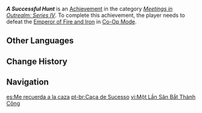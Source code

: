 {{Achievement Infobox
|id           = 86038
|order id     = 9037
|category     = Meetings in Outrealm: Series IV
|description  = Defeat the [[Emperor of Fire and Iron]] in [[Co-Op Mode]].
|requirements = 
|primogems    = 10
|tracking     = 
|topic        = Emperor of Fire and Iron;Co-Op Mode
|type         = 
|hidden       = 
}}
'''''A Successful Hunt''''' is an [[Achievement]] in the category ''[[Meetings in Outrealm: Series IV]]''. To complete this achievement, the player needs to defeat the [[Emperor of Fire and Iron]] in [[Co-Op Mode]].
<!--
==Gameplay Notes==
* 

==Gallery==
{{Preview
|size=300px
|file=
|caption=
}}

==Video Guides==
{{EVT
|video1   = 
|caption1 = 
}}
-->
==Other Languages==
{{Other Languages
|en      = A Successful Hunt
|zhs     = 一次成功的狩猎
|zhs_rm  = 
|zht     = 一次成功的狩獵
|zht_rm  = 
|zh_tl   = 
|ja      = 成功した狩り
|ja_rm   = Seikou Shita Kari
|ja_tl   = 
|ko      = 성공적인 수렵
|ko_tl   = A Successful Hunt
|es      = Me recuerda a la caza
|es_tl   = It Reminds Me of the Hunt
|fr      = Une chasse réussie
|fr_tl   = A Successful Hunt
|ru      = Удачная охота
|ru_tl   = A Successful Hunt
|th      = หนึ่งการล่าที่สำเร็จ
|th_rm   = 
|th_tl   = 
|vi      = Một Lần Săn Bắt Thành Công
|vi_tl   = 
|de      = Eine erfolgreiche Jagd
|de_tl   = A Successful Hunt
|id      = Perburuan yang Berhasil
|id_tl   = A Successful Hunt
|pt      = Caça de Sucesso
|pt_tl   = 
|tr      = Başarılı Bir Av
|tr_tl   = A Successful Hunt
|it      = Una caccia fruttuosa
|it_tl   = A Fruitful Hunt
}}

==Change History==
{{Change History|4.0}}
<!--
==References==
{{Reflist}}
-->
==Navigation==
{{Achievement Navbox}}

[[es:Me recuerda a la caza]]
[[pt-br:Caça de Sucesso]]
[[vi:Một Lần Săn Bắt Thành Công]]
